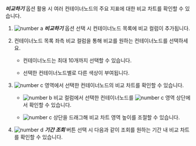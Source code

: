 ***비교하기*** 옵션 활용 시 여러 <InDoc pages="resource-container-list">컨테이너</InDoc><InDoc pages="resource-node-list">노드</InDoc>의 주요 지표에 대한 비교 차트를 확인할 수 있습니다. 

<InDoc pages="resource-container-list">

<ImgLang img='k8s-resource-container-list-compare.png' desc='비교하기 sc' />

</InDoc>

<InDoc pages="resource-node-list">

<ImgLang img='k8s-resource-node-list-compare.png' desc='비교하기 sc' />

</InDoc>

1. ![number a](/img/char-a.svg) ***비교하기*** 옵션 선택 시 <InDoc pages="resource-container-list">컨테이너</InDoc><InDoc pages="resource-node-list">노드</InDoc> 목록에 비교 컬럼이 추가됩니다.

1. <InDoc pages="resource-container-list">컨테이너</InDoc><InDoc pages="resource-node-list">노드</InDoc> 목록 좌측 <LinkImage img="char-b.svg" className="ico" /> 비교 컬럼을 통해 비교를 원하는 <InDoc pages="resource-container-list">컨테이너</InDoc><InDoc pages="resource-node-list">노드</InDoc>를 선택하세요. 

    * <InDoc pages="resource-container-list">컨테이너</InDoc><InDoc pages="resource-node-list">노드</InDoc>는 최대 10개까지 선택할 수 있습니다. 

    * 선택한 <InDoc pages="resource-container-list">컨테이너</InDoc><InDoc pages="resource-node-list">노드</InDoc>별로 다른 색상이 부여됩니다.

1. ![number c](/img/char-c.svg) 영역에서 선택한 <InDoc pages="resource-container-list">컨테이너</InDoc><InDoc pages="resource-node-list">노드</InDoc>의 비교 차트를 확인할 수 있습니다. 

    * ![number b](/img/char-b.svg) 비교 컬럼에서 선택한 <InDoc pages="resource-container-list">컨테이너</InDoc><InDoc pages="resource-node-list">노드</InDoc>를 ![number c](/img/char-c.svg) 영역 상단에서 확인할 수 있습니다.

    * ![number c](/img/char-c.svg) 상단을 드래그해 비교 차트 영역 높이를 조절할 수 있습니다.

1. ![number d](/img/char-d.svg) ***기간 조회*** 버튼 선택 시 다음과 같이 조회를 원하는 기간 내 비교 차트를 확인할 수 있습니다.

    <InDoc pages="resource-container-list">

    <ImgLang img='k8s-resource-container-list-compare-time.png' desc='기간 조회' />

    </InDoc>

    <InDoc pages="resource-node-list">

    <ImgLang img='k8s-resource-node-list-compare-time.png' desc='기간 조회' />

    </InDoc>
